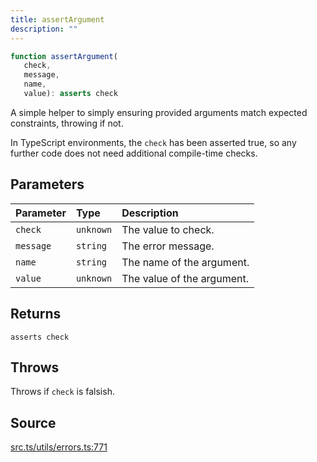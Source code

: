 ```yaml
---
title: assertArgument
description: ""
---
```


```ts
function assertArgument(
   check, 
   message, 
   name, 
   value): asserts check
```

A simple helper to simply ensuring provided arguments match expected
 constraints, throwing if not.

 In TypeScript environments, the `check` has been asserted true, so
 any further code does not need additional compile-time checks.

## Parameters

| Parameter | Type | Description |
| :------ | :------ | :------ |
| `check` | `unknown` | The value to check. |
| `message` | `string` | The error message. |
| `name` | `string` | The name of the argument. |
| `value` | `unknown` | The value of the argument. |

## Returns

`asserts check`

## Throws

Throws if `check` is falsish.

## Source

[src.ts/utils/errors.ts:771](https://github.com/dominant-strategies/quais-6.js/blob/3f482dd134064d41657ff7dc9ba8162f741c9c83/src.ts/utils/errors.ts#L771)
